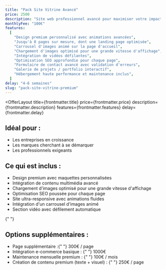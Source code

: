 ```yaml
---
title: "Pack Site Vitrine Avancé"
price: 2500
description: "Site web professionnel avancé pour maximiser votre impact en ligne"
monthlyFee: "100€"
features:
  [
    "Design premium personnalisé avec animations avancées",
    "Jusqu'à 8 pages sur mesure, dont une landing page optimisée",
    "Carrousel d'images animé sur la page d'accueil",
    "Chargement d'images optimisé pour une grande vitesse d'affichage",
    "Intégration de vidéos défilantes",
    "Optimisation SEO approfondie pour chaque page",
    "Formulaire de contact avancé avec validation d'erreurs",
    "Galerie de projets / portfolio interactif",
    "Hébergement haute performance et maintenance inclus",
  ]
delay: "4-6 semaines"
slug: "pack-site-vitrine-premium"
---
```



<OfferLayout
  title={frontmatter.title}
  price={frontmatter.price}
  description={frontmatter.description}
  features={frontmatter.features}
  delay={frontmatter.delay}
>
  <div className="grid grid-cols-1 md:grid-cols-2 gap-8">
    <div className="space-y-4">
      <h2 className="text-2xl font-bold">Idéal pour :</h2>
      <ul className="list-disc list-inside space-y-2">
        <li>Les entreprises en croissance</li>
        <li>Les marques cherchant à se démarquer</li>
        <li>Les professionnels exigeants</li>
      </ul>
    </div>
    <div className="space-y-4">
      <h2 className="text-2xl font-bold">Ce qui est inclus :</h2>
      <ul className="list-disc list-inside space-y-2">
        <li>Design premium avec maquettes personnalisées</li>
        <li>Intégration de contenu multimédia avancé</li>
        <li>Chargement d'images optimisé pour une grande vitesse d'affichage</li>
        <li>Optimisation SEO poussée pour chaque page</li>
        <li>Site ultra-responsive avec animations fluides</li>
        <li>Intégration d'un carrousel d'images animé</li>
        <li>Section vidéo avec défilement automatique</li>
      </ul>
    </div>
  </div>

{" "}

<div className="mt-8">
  <h2 className="text-2xl font-bold mb-4 text-white">
    Options supplémentaires :
  </h2>
  <ul className="grid grid-cols-1 md:grid-cols-2 gap-4">
    <li className="p-4 bg-gray-800 rounded-lg hover:shadow-md transition-shadow duration-300">
      <span className="font-semibold text-gray-200">Page supplémentaire :</span>{" "}
      <span className="text-gray-300">300€ / page</span>
    </li>
    <li className="p-4 bg-gray-800 rounded-lg hover:shadow-md transition-shadow duration-300">
      <span className="font-semibold text-gray-200">
        Intégration e-commerce basique :
      </span>{" "}
      <span className="text-gray-300">1000€</span>
    </li>
    <li className="p-4 bg-gray-800 rounded-lg hover:shadow-md transition-shadow duration-300">
      <span className="font-semibold text-gray-200">
        Maintenance mensuelle premium :
      </span>{" "}
      <span className="text-gray-300">100€ / mois</span>
    </li>
    <li className="p-4 bg-gray-800 rounded-lg hover:shadow-md transition-shadow duration-300">
      <span className="font-semibold text-gray-200">
        Création de contenu premium (texte + visuel) :
      </span>{" "}
      <span className="text-gray-300">250€ / page</span>
    </li>
  </ul>
</div>

</OfferLayout>
